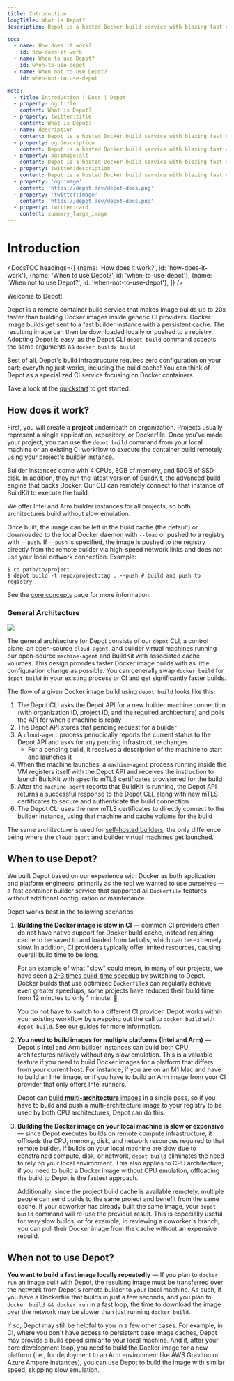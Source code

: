 ```yaml
---
title: Introduction
longTitle: What is Depot?
description: Depot is a hosted Docker build service with blazing fast compute and persistent caching that can build container images up to 20x faster.

toc:
  - name: How does it work?
    id: how-does-it-work
  - name: When to use Depot?
    id: when-to-use-depot
  - name: When not to use Depot?
    id: when-not-to-use-depot

meta:
  - title: Introduction | Docs | Depot
  - property: og:title
    content: What is Depot?
  - property: twitter:title
    content: What is Depot?
  - name: description
    content: Depot is a hosted Docker build service with blazing fast compute and persistent caching that can build container images up to 20x faster.
  - property: og:description
    content: Depot is a hosted Docker build service with blazing fast compute and persistent caching that can build container images up to 20x faster.
  - property: og:image:alt
    content: Depot is a hosted Docker build service with blazing fast compute and persistent caching that can build container images up to 20x faster.
  - property: twitter:description
    content: Depot is a hosted Docker build service with blazing fast compute and persistent caching that can build container images up to 20x faster.
  - property: 'og:image'
    content: 'https://depot.dev/depot-docs.png'
  - property: 'twitter:image'
    content: 'https://depot.dev/depot-docs.png'
  - property: twitter:card
    content: summary_large_image
---
```



# Introduction

<DocsTOC
  headings={[
    {name: 'How does it work?', id: 'how-does-it-work'},
    {name: 'When to use Depot?', id: 'when-to-use-depot'},
    {name: 'When not to use Depot?', id: 'when-not-to-use-depot'},
  ]}
/>

Welcome to Depot!

Depot is a remote container build service that makes image builds up to 20x faster than building Docker images inside generic CI providers. Docker image builds get sent to a fast builder instance with a persistent cache. The resulting image can then be downloaded locally or pushed to a registry. Adopting Depot is easy, as the Depot CLI `depot build` command accepts the same arguments as `docker buildx build`.

Best of all, Depot's build infrastructure requires zero configuration on your part; everything just works, including the build cache! You can think of Depot as a specialized CI service focusing on Docker containers.

Take a look at the [quickstart](/docs/quickstart) to get started.

## How does it work?

First, you will create a **project** underneath an organization. Projects usually represent a single application, repository, or Dockerfile. Once you've made your project, you can use the `depot build` command from your local machine or an existing CI workflow to execute the container build remotely using your project's builder instance.

Builder instances come with 4 CPUs, 8GB of memory, and 50GB of SSD disk. In addition, they run the latest version of [BuildKit](https://github.com/moby/buildkit), the advanced build engine that backs Docker. Our CLI can remotely connect to that instance of BuildKit to execute the build.

We offer Intel and Arm builder instances for all projects, so both architectures build without slow emulation.

Once built, the image can be left in the build cache (the default) or downloaded to the local Docker daemon with `--load` or pushed to a registry with `--push`. If `--push` is specified, the image is pushed to the registry directly from the remote builder via high-speed network links and does not use your local network connection. Example:

```shell
$ cd path/to/project
$ depot build -t repo/project:tag . --push # build and push to registry
```

See the [core concepts](/docs/core-concepts) page for more information.

### General Architecture

![](/images/depot-overall-architecture.png)

The general architecture for Depot consists of our `depot` CLI, a control plane, an open-source `cloud-agent`, and builder virtual machines running our open-source `machine-agent` and BuildKit with associated cache volumes. This design provides faster Docker image builds with as little configuration change as possible. You can generally swap `docker build` for `depot build` in your existing process or CI and get significantly faster builds.

The flow of a given Docker image build using `depot build` looks like this:

1. The Depot CLI asks the Depot API for a new builder machine connection (with organization ID, project ID, and the required architecture) and polls the API for when a machine is ready
2. The Depot API stores that pending request for a builder
3. A `cloud-agent` process periodically reports the current status to the Depot API and asks for any pending infrastructure changes
   - For a pending build, it receives a description of the machine to start and launches it
4. When the machine launches, a `machine-agent` process running inside the VM registers itself with the Depot API and receives the instruction to launch BuildKit with specific mTLS certificates provisioned for the build
5. After the `machine-agent` reports that BuildKit is running, the Depot API returns a successful response to the Depot CLI, along with new mTLS certificates to secure and authenticate the build connection
6. The Depot CLI uses the new mTLS certificates to directly connect to the builder instance, using that machine and cache volume for the build

The same architecture is used for [self-hosted builders](/docs/self-hosted/architecture), the only difference being where the `cloud-agent` and builder virtual machines get launched.

## When to use Depot?

We built Depot based on our experience with Docker as both application and platform engineers, primarily as the tool we wanted to use ourselves — a fast container builder service that supported all `Dockerfile` features without additional configuration or maintenance.

Depot works best in the following scenarios:

1. **Building the Docker image is slow in CI** — common CI providers often do not have native support for Docker build cache, instead requiring cache to be saved to and loaded from tarballs, which can be extremely slow. In addition, CI providers typically offer limited resources, causing overall build time to be long.

   For an example of what "slow" could mean, in many of our projects, we have seen [a 2-3 times build-time speedup](/#benchmarks) by switching to Depot. Docker builds that use optimized `Dockerfile`s can regularly achieve even greater speedups; some projects have reduced their build time from 12 minutes to only 1 minute. 🚀

   You do not have to switch to a different CI provider. Depot works within your existing workflow by swapping out the call to `docker build` with `depot build`. See [our guides](/docs/guides/continuous-integration) for more information.

2. **You need to build images for multiple platforms (Intel and Arm)** — Depot's Intel and Arm builder instances can build both CPU architectures natively without any slow emulation. This is a valuable feature if you need to build Docker images for a platform that differs from your current host. For instance, if you are on an M1 Mac and have to build an Intel image, or if you have to build an Arm image from your CI provider that only offers Intel runners.

   Depot can [build **multi-architecture** images](/docs/guides/arm-containers) in a single pass, so if you have to build and push a multi-architecture image to your registry to be used by both CPU architectures, Depot can do this.

3. **Building the Docker image on your local machine is slow or expensive** — since Depot executes builds on remote compute infrastructure, it offloads the CPU, memory, disk, and network resources required to that remote builder. If builds on your local machine are slow due to constrained compute, disk, or network, `depot build` eliminates the need to rely on your local environment. This also applies to CPU architecture; if you need to build a Docker image without CPU emulation, offloading the build to Depot is the fastest approach.

   Additionally, since the project build cache is available remotely, multiple people can send builds to the same project and benefit from the same cache. If your coworker has already built the same image, your `depot build` command will re-use the previous result. This is especially useful for very slow builds, or for example, in reviewing a coworker's branch, you can pull their Docker image from the cache without an expensive rebuild.

## When not to use Depot?

**You want to build a fast image locally repeatedly** — If you plan to `docker run` an image built with Depot, the resulting image must be transferred over the network from Depot's remote builder to your local machine. As such, if you have a Dockerfile that builds in just a few seconds, and you plan to `docker build && docker run` in a fast loop, the time to download the image over the network may be slower than just running `docker build`.

If so, Depot may still be helpful to you in a few other cases. For example, in CI, where you don't have access to persistent base image caches, Depot may provide a build speed similar to your local machine. And if, after your core development loop, you need to build the Docker image for a new platform (i.e., for deployment to an Arm environment like AWS Graviton or Azure Ampere instances), you can use Depot to build the image with similar speed, skipping slow emulation.

